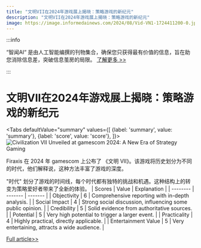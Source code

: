 ```yaml
---
title: "文明VII在2024年游戏展上揭晓：策略游戏的新纪元"
description: "文明VII在2024年游戏展上揭晓：策略游戏的新纪元"
image: https://image.informedainews.com/2024/08/Vid-VN1-1724411200-0.jpg
---
```



:::info

“智闻AI“ 是由人工智能编撰的刊物集合，确保您只获得最有价值的信息，旨在助您消除信息差，突破信息茧房的局限。  [了解更多 >>](/)

:::

# 文明VII在2024年游戏展上揭晓：策略游戏的新纪元


<Tabs
	defaultValue="summary"
	values={[
	{label: 'summary', value: 'summary'},
	{label: 'score', value: 'score'},
]}>
<TabItem value="summary">
<img
  src="https://image.informedainews.com/2024/08/Vid-VN1-1724411200-0.jpg"
  alt="Civilization VII Unveiled at gamescom 2024: A New Era of Strategy Gaming"
/>



Firaxis 在 2024 年 gamescom 上公布了 《文明 VII》。该游戏将历史划分为不同的时代，他们解释说，这种方法丰富了游戏的深度。

"时代" 划分了游戏的时间线，每个时代都有独特的挑战和机遇。这种结构上的转变为策略爱好者带来了全新的体验。
</TabItem>
<TabItem value="score">
	| Scores     | Value   | Explanation |
	| -------- | ------- | ------- |
	| Objectivity  | 6    | Comprehensive reporting with in-depth analysis.    |
	| Social Impact | 4     | Strong social discussion, influencing some public opinion.    |
	| Credibility    | 5    | Solid evidence from authoritative sources.    |
	| Potential    | 5    | Very high potential to trigger a larger event.    |
	| Practicality    | 4    | Highly practical, directly applicable.    |
	| Entertainment Value    | 5    | Very entertaining, attracts a wide audience.    |
</TabItem>
</Tabs>

[Full article>>](https://www.ign.com/articles/civilization-7-interview-ed-beach-ages)
